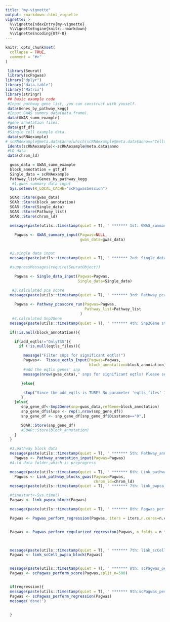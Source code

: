```yaml
---
title: "my-vignette"
output: rmarkdown::html_vignette
vignette: >
  %\VignetteIndexEntry{my-vignette}
  %\VignetteEngine{knitr::rmarkdown}
  %\VignetteEncoding{UTF-8}
---
```


```r
knitr::opts_chunk$set(
  collapse = TRUE,
  comment = "#>"
)
```

```r
 library(Seurat)
 library(scPagwas)
library("dplyr")
library("data.table")
library("Matrix")
library(stringr) 
 ## basic example code
 #Input pathway gene list, you can construct with youself.
 data(Genes_by_pathway_kegg)
 #Input GWAS summry data(data.frame).
 data(GWAS_summ_example)
 #gene annotation files.
 data(gtf_df)
 #Single cell example data.
 data(scRNAexample)
# scRNAexample@meta.data$anno[which(scRNAexample@meta.data$anno=="Celltype4")]<-"Effector CD8+T cell"
 Idents(scRNAexample)<-scRNAexample@meta.data$anno
 #LD data
 data(chrom_ld)

  gwas_data = GWAS_summ_example
  block_annotation = gtf_df
  Single_data = scRNAexample
  Pathway_list=Genes_by_pathway_kegg
   #1.gwas summary data input
  Sys.setenv(R_LOCAL_CACHE="scPagwasSession")

  SOAR::Store(gwas_data)
  SOAR::Store(block_annotation)
  SOAR::Store(Single_data)
  SOAR::Store(Pathway_list)
  SOAR::Store(chrom_ld)

  message(paste(utils::timestamp(quiet = T), ' ******* 1st: GWAS_summary_input function start! ********',sep = ''))

    Pagwas <- GWAS_summary_input(Pagwas=NULL,
                                 gwas_data=gwas_data)
  

  #2.single data input
  message(paste(utils::timestamp(quiet = T), ' ******* 2nd: Single_data_input function start! ********',sep = ''))

  #suppressMessages(require(SeuratObject))

    Pagwas <- Single_data_input(Pagwas=Pagwas,
                                Single_data=Single_data)

   #3.calculated pca score
  message(paste(utils::timestamp(quiet = T), ' ******* 3rd: Pathway_pcascore_run function start!! ********',sep = ''))
  
    Pagwas <- Pathway_pcascore_run(Pagwas=Pagwas,
                                   Pathway_list=Pathway_list
                                 )
   #4.calculated Snp2Gene
  message(paste(utils::timestamp(quiet = T), ' ******* 4th: Snp2Gene start!! ********',sep = ''))

  if(!is.null(block_annotation)){

    if(add_eqtls!="OnlyTSS"){
      if (!is.null(eqtls_files)){

        message("Filter snps for significant eqtls!")
        Pagwas<-  Tissue_eqtls_Input(Pagwas=Pagwas,
                                     block_annotation=block_annotation)
        #add the eqtls genes' snp
        message(nrow(gwas_data)," snps for significant eqtls! Please set 'add_eqtls=F' if the amount of snps were too little!")

       }else{

        stop("Since the add_eqtls is TURE! No parameter 'eqtls_files' Input!  ")
       }
    }else{
       snp_gene_df<-Snp2Gene(snp=gwas_data,refGene=block_annotation)
       snp_gene_df$slope <- rep(1,nrow(snp_gene_df))
       snp_gene_df <- snp_gene_df[snp_gene_df$Disstance=="0",]

       SOAR::Store(snp_gene_df)
       #SOAR::Store(block_annotation)
    }
  }

  #3.pathway block data
  message(paste(utils::timestamp(quiet = T), ' ******* 5th: Pathway_annotation_input function start! ********',sep = ''))
    Pagwas <- Pathway_annotation_input(Pagwas=Pagwas)
  #4.ld data folder,which is preprogress

  message(paste(utils::timestamp(quiet = T), ' ******* 6th: Link_pathway_blocks_gwas function start! ********',sep = ''))
    Pagwas <- Link_pathway_blocks_gwas(Pagwas=Pagwas,
                                       chrom_ld=chrom_ld)
  message(paste(utils::timestamp(quiet = T), ' ******* 7th: link_pwpca_block function start!! ********',sep = ''))

  #timestart<-Sys.time()
  Pagwas <- link_pwpca_block(Pagwas)

  message(paste(utils::timestamp(quiet = T), ' ******* 8th: Pagwas_perform_regression function start!! ********',sep = ''))

  Pagwas <- Pagwas_perform_regression(Pagwas, iters = iters,n.cores=n.cores)


  Pagwas <- Pagwas_perform_regularized_regression(Pagwas, n_folds = n_folds)
  


  message(paste(utils::timestamp(quiet = T), ' ******* 7th: link_scCell_pwpca_block function start!! ********',sep = ''))
  Pagwas <- link_scCell_pwpca_block(Pagwas)


  message(paste(utils::timestamp(quiet = T), ' ******* 8th: scPagwas_perform_score function start!! ********',sep = ''))
  Pagwas <- scPagwas_perform_score(Pagwas,split_n=500)


  if(regression){
  message(paste(utils::timestamp(quiet = T), ' ******* 9th:scPagwas_perform_regression function start!! ********',sep = ''))
  Pagwas <- scPagwas_perform_regression(Pagwas)
  message('done!')


  }


```
